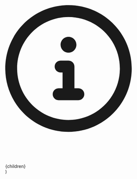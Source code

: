   <div class='my-4 px-5 py-4 overflow-hidden rounded-xl border border-zinc-500/20 bg-zinc-50/50 dark:border-zinc-500/30 dark:bg-zinc-500/10'>
    <div class='flex items-start space-x-3'>
      <div class='mt-0.5 w-4'>
        <svg
          viewBox='0 0 20 20'
          fill='currentColor'
          xmlns='http://www.w3.org/2000/svg'
          class='flex-none w-5 h-5 text-zinc-400 dark:text-zinc-300'
          aria-label='CustomInfo'>
          <path d='M8 0C3.58125 0 0 3.58125 0 8C0 12.4187 3.58125 16 8 16C12.4187 16 16 12.4187 16 8C16 3.58125 12.4187 0 8 0ZM8 14.5C4.41563 14.5 1.5 11.5841 1.5 8C1.5 4.41594 4.41563 1.5 8 1.5C11.5844 1.5 14.5 4.41594 14.5 8C14.5 11.5841 11.5844 14.5 8 14.5ZM9.25 10.5H8.75V7.75C8.75 7.3375 8.41563 7 8 7H7C6.5875 7 6.25 7.3375 6.25 7.75C6.25 8.1625 6.5875 8.5 7 8.5H7.25V10.5H6.75C6.3375 10.5 6 10.8375 6 11.25C6 11.6625 6.3375 12 6.75 12H9.25C9.66406 12 10 11.6641 10 11.25C10 10.8359 9.66563 10.5 9.25 10.5ZM8 6C8.55219 6 9 5.55219 9 5C9 4.44781 8.55219 4 8 4C7.44781 4 7 4.44687 7 5C7 5.55313 7.44687 6 8 6Z'></path>
        </svg>
      </div>
      <div class='flex-1 text-sm prose text-wrap text-zinc-900 dark:text-zinc-200'>{children}</div>
    </div>
  </div>
)
